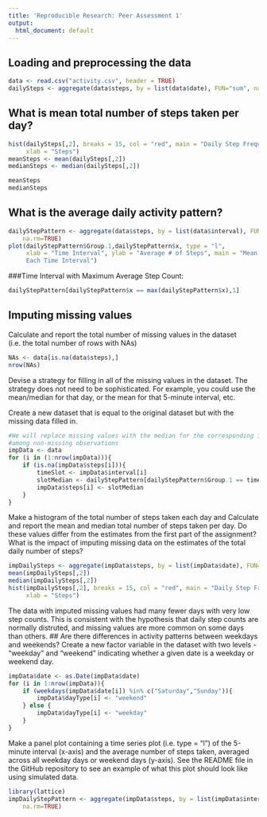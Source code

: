 ```yaml
---
title: 'Reproducible Research: Peer Assessment 1'
output:
  html_document: default
---
```



## Loading and preprocessing the data

```r
data <- read.csv("activity.csv", header = TRUE)
dailySteps <- aggregate(data$steps, by = list(data$date), FUN="sum", na.rm=TRUE)
```

## What is mean total number of steps taken per day?


```r
hist(dailySteps[,2], breaks = 15, col = "red", main = "Daily Step Frequency", 
     xlab = "Steps")
meanSteps <- mean(dailySteps[,2])
medianSteps <- median(dailySteps[,2])

meanSteps
medianSteps
```

## What is the average daily activity pattern?
```r
dailyStepPattern <- aggregate(data$steps, by = list(data$interval), FUN="mean",
    na.rm=TRUE)
plot(dailyStepPattern$Group.1,dailyStepPattern$x, type = "l", 
     xlab = "Time Interval", ylab = "Average # of Steps", main = "Mean Steps for
     Each Time Interval")
```


###Time Interval with Maximum Average Step Count:
```r
dailyStepPattern[dailyStepPattern$x == max(dailyStepPattern$x),1]
```




## Imputing missing values
Calculate and report the total number of missing values in the dataset (i.e. the
total number of rows with NAs)
```r
NAs <- data[is.na(data$steps),]
nrow(NAs)
```

Devise a strategy for filling in all of the missing values in the dataset. The 
strategy does not need to be sophisticated. For example, you could use the 
mean/median for that day, or the mean for that 5-minute interval, etc.

Create a new dataset that is equal to the original dataset but with the missing data filled in.
```r
#We will replace missing values with the median for the corresponding interval 
#among non-missing observations
impData <- data
for (i in (1:nrow(impData))){
    if (is.na(impData$steps[i])){
        timeSlot <- impData$interval[i]
        slotMedian <- dailyStepPattern[dailyStepPattern$Group.1 == timeSlot,2]
        impData$steps[i] <- slotMedian
    }
}

```

Make a histogram of the total number of steps taken each day and Calculate and report the mean and median total number of steps taken per day. Do these values differ from the estimates from the first part of the assignment? What is the impact of imputing missing data on the estimates of the total daily number of steps?

```r
impDailySteps <- aggregate(impData$steps, by = list(impData$date), FUN="sum", na.rm=TRUE)
mean(impDailySteps[,2])
median(impDailySteps[,2])
hist(impDailySteps[,2], breaks = 15, col = "red", main = "Daily Step Frequency", 
     xlab = "Steps")
```

The data with imputed missing values had many fewer days with very low step
counts. This is consistent with the hypothesis that daily step counts are 
normally distruted, and missing values are more common on some days than others. 
## Are there differences in activity patterns between weekdays and weekends?
Create a new factor variable in the dataset with two levels - "weekday" and "weekend" indicating whether a given date is a weekday or weekend day.

```r
impData$date <- as.Date(impData$date)
for (i in 1:nrow(impData)){
    if (weekdays(impData$date[i]) %in% c("Saturday","Sunday")){
        impData$dayType[i] <- "weekend"
    } else {
        impData$dayType[i] <- "weekday"
    }
}
```

Make a panel plot containing a time series plot (i.e. type = "l") of the 5-minute interval (x-axis) and the average number of steps taken, averaged across all weekday days or weekend days (y-axis). See the README file in the GitHub repository to see an example of what this plot should look like using simulated data.

```r
library(lattice)
impDailyStepPattern <- aggregate(impData$steps, by = list(impData$interval,impData$dayType), FUN="mean",
    na.rm=TRUE)


```

